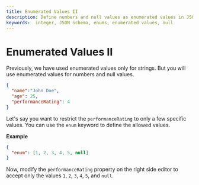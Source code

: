 ```yaml
---
title: Enumerated Values II
description: Define numbers and null values as enumerated values in JSON Schema.
keywords:  integer, JSON Schema, enums, enumerated values, null
---
```


# Enumerated Values II

Previously, we have used enumerated values only for strings. But you will use enumerated values for numbers and null values.

```json
{
  "name":"John Doe",
  "age": 25,
  "performanceRating": 4
}
```
Let's say you want to restrict the `performanceRating` to only a few specific values. You can use the `enum` keyword to define the allowed values.

**Example**
  
```json
{
  "enum": [1, 2, 3, 4, 5, null]
}
```

Now, modify the `performanceRating` property on the right side editor to accept only the values `1`, `2`, `3`, `4`, `5`, and `null`.
